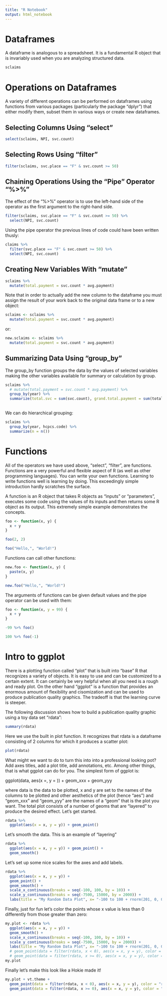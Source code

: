 ```yaml
---
title: "R Notebook"
output: html_notebook
---
```


# Dataframes
A dataframe is analogous to a spreadsheet. It is a fundamental R object that is invariably used when you are analyzing structured data.
```r
sclaims
```

# Operations on Dataframes
A variety of different operations can be performed on dataframes using functions from various packages (particularly the package "dplyr") that either modify them, subset them in various ways or create new dataframes.

## Selecting Columns Using "select"
```r
select(sclaims, NPI, svc.count)
```

## Selecting Rows Using "filter"
```r
filter(sclaims, svc.place == "F" & svc.count >= 50)
```

## Chaining Operations Using the "Pipe" Operator "%>%"
The effect of the "%>%" operator is to use the left-hand side of the operator as the first argument to the right-hand side.
```r
filter(sclaims, svc.place == "F" & svc.count >= 50) %>%
  select(NPI, svc.count)
```

Using the pipe operator the previous lines of code could have been written thusly:
```r
claims %>%
  filter(svc.place == "F" & svc.count >= 50) %>%
  select(NPI, svc.count)
```

## Creating New Variables With "mutate"
```r
sclaims %>%
  mutate(total.payment = svc.count * avg.payment)
```

Note that in order to actually add the new column to the dataframe you must assign the result of your work back to the original data frame or to a new object:
```r
sclaims <- sclaims %>%
  mutate(total.payment = svc.count * avg.payment)
```
or:
```r
new.sclaims <- sclaims %>%
  mutate(total.payment = svc.count * avg.payment)
```

## Summarizing Data Using "group_by"
The group_by function groups the data by the values of selected variables making the other variables available for summary or calculation by group.
```r
sclaims %>%
  # mutate(total.payment = svc.count * avg.payment) %>%
  group_by(year) %>%
  summarize(total.svc = sum(svc.count), grand.total.payment = sum(total.payment))
  
```
We can do hierarchical grouping:
```r
sclaims %>%
  group_by(year, hcpcs.code) %>%
  summarize(n = n()) 
```

# Functions
All of the operators we have used above, "select", "filter", are functions. Functions are a very powerful and flexible aspect of R (as well as other programming languages). You can write your own functions. Learning to write functions well is learning by doing. This exceedingly simple introduction hardly scratches the surface.

A function is an R object that takes R objects as "inputs" or "parameters", executes some code using the values of its inputs and then returns some R object as its output. This extremely simple example demonstrates the concepts.
```r
foo <- function(x, y) {
  x + y
}
```

```r
foo(2, 2)
```

```r
foo("Hello,", "World!")
```

Functions can call other functions:
```r
new.foo <- function(x, y) {
  paste(x, y)
}
```

```r
new.foo("Hello,", "World!")
```

The arguments of functions can be given default values and the pipe operator can be used with them:
```r
foo <- function(x, y = 99) {
  x + y
}
```

```r
-99 %>% foo()
```

```r
100 %>% foo(-1)
```

# Intro to ggplot
There is a plotting function called "plot" that is built into "base" R that recognizes a variety of objects. It is easy to use and can be customized to a certain extent. It can certainly be very helpful when all you need is a rough and ready plot. On the other hand "ggplot" is a function that provides an enormous amount of flexibility and cisomization and can be used to produce publication quality graphics. The tradeoff is that the learning curve is steeper.

The following discussion shows how to build a publication quality graphic using a toy data set "rdata":

```r
summary(rdata)
```
Here we use the built in plot function. It recognizes that rdata is a dataframe consisting of 2 columns for which it produces a scatter plot:
```r
plot(rdata)
```

What might we want to do to turn this into into a professional looking pot? Add axes titles, add a plot title, add annotations, etc. Among other things, that is what ggplot can do for you. The simplest form of ggplot is:

ggplot(data, aes(x =, y = )) + geom_xxx + geom_yyy 

where data is the data to be plotted, x and y are set to the names of the columns to be plotted and other aesthetics of the plot (hence "aes") and "geom_xxx" and "geom_yyy" are the names of a "geom" that is the plot you want. The total plot consists of a number of geoms that are "layered" to produce the desired effect. Let's get started.

```r
rdata %>%
  ggplot(aes(x = x, y = y)) + geom_point()
```

Let's smooth the data. This is an example of "layering"
```r
rdata %>%
  ggplot(aes(x = x, y = y)) + geom_point() +
  geom_smooth()
```

Let's set up some nice scales for the axes and add labels.
```r
rdata %>%
  ggplot(aes(x = x, y = y)) + 
  geom_point() +
  geom_smooth() +
  scale_x_continuous(breaks = seq(-100, 100, by = 10)) +
  scale_y_continuous(breaks = seq(-7500, 15000, by = 2000)) +
  labs(title = "My Random Data Plot", x= "-100 to 100 + rnorm(201, 0, 0.25)", y = "x^2 + rnorm(201, 0, 2500)")
```

Finally, just for fun let's color the points whose x value is less than 0 differently from those greater than zero:
```r
my.plot <- rdata %>%
  ggplot(aes(x = x, y = y)) + 
  geom_smooth() +
  scale_x_continuous(breaks = seq(-100, 100, by = 10)) +
  scale_y_continuous(breaks = seq(-7500, 15000, by = 2000)) +
  labs(title = "My Random Data Plot", x= "-100 to 100 + rnorm(201, 0, 0.25)", y = "x^2 + rnorm(201, 0, 2500)")
  # geom_point(data = filter(rdata, x < 0), aes(x = x, y = y), color = "red") + 
  # geom_point(data = filter(rdata, x >= 0), aes(x = x, y = y), color = "green")
my.plot
```

Finally let's make this look like a Hokie made it!

```r
my.plot + vt.theme +
  geom_point(data = filter(rdata, x < 0), aes(x = x, y = y), color = "red") +
  geom_point(data = filter(rdata, x >= 0), aes(x = x, y = y), color = "green")

```

